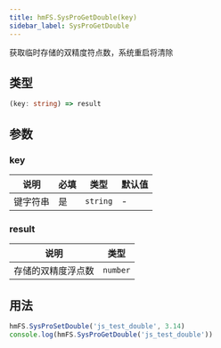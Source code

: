 ```yaml
---
title: hmFS.SysProGetDouble(key)
sidebar_label: SysProGetDouble
---
```


获取临时存储的双精度符点数，系统重启将清除

## 类型

```ts
(key: string) => result
```

## 参数

### key

| 说明     | 必填 | 类型     | 默认值 |
| -------- | ---- | -------- | ------ |
| 键字符串 | 是   | `string` | -      |

### result

| 说明         | 类型      |
| ------------ | --------- |
| 存储的双精度浮点数 | `number` |

## 用法

```js
hmFS.SysProSetDouble('js_test_double', 3.14)
console.log(hmFS.SysProGetDouble('js_test_double'))
```
